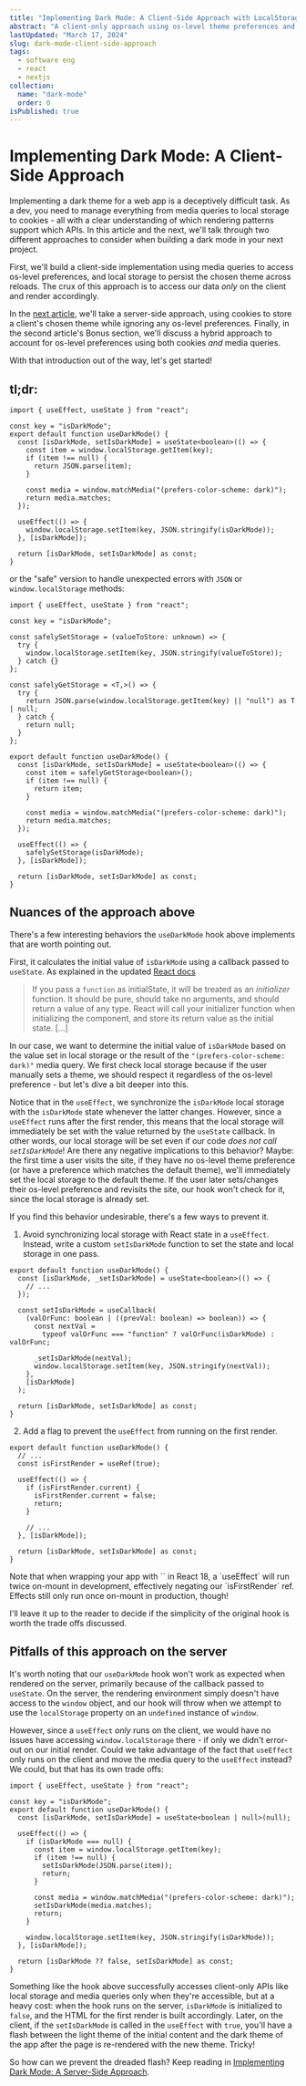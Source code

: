 ```yaml
---
title: "Implementing Dark Mode: A Client-Side Approach with LocalStorage"
abstract: "A client-only approach using os-level theme preferences and local storage"
lastUpdated: "March 17, 2024"
slug: dark-mode-client-side-approach
tags:
  - software eng
  - react
  - nextjs
collection:
  name: "dark-mode"
  order: 0
isPublished: true
---
```


# Implementing Dark Mode: A Client-Side Approach

Implementing a dark theme for a web app is a deceptively difficult task. As a dev, you need to manage everything from media queries to local storage to cookies - all with a clear understanding of which rendering patterns support which APIs. In this article and the next, we'll talk through two different approaches to consider when building a dark mode in your next project.

First, we'll build a client-side implementation using media queries to access os-level preferences, and local storage to persist the chosen theme across reloads. The crux of this approach is to access our data _only_ on the client and render accordingly.

In the [next article](/blog/dark-mode-server-side-approach), we'll take a server-side approach, using cookies to store a client's chosen theme while ignoring any os-level preferences. Finally, in the second article's <Link href="">Bonus section</Link>, we'll discuss a hybrid approach to account for os-level preferences using both cookies _and_ media queries.

With that introduction out of the way, let's get started!

## tl;dr:

```tsx
import { useEffect, useState } from "react";

const key = "isDarkMode";
export default function useDarkMode() {
  const [isDarkMode, setIsDarkMode] = useState<boolean>(() => {
    const item = window.localStorage.getItem(key);
    if (item !== null) {
      return JSON.parse(item);
    }

    const media = window.matchMedia("(prefers-color-scheme: dark)");
    return media.matches;
  });

  useEffect(() => {
    window.localStorage.setItem(key, JSON.stringify(isDarkMode));
  }, [isDarkMode]);

  return [isDarkMode, setIsDarkMode] as const;
}
```

or the "safe" version to handle unexpected errors with `JSON` or `window.localStorage` methods:

```tsx
import { useEffect, useState } from "react";

const key = "isDarkMode";

const safelySetStorage = (valueToStore: unknown) => {
  try {
    window.localStorage.setItem(key, JSON.stringify(valueToStore));
  } catch {}
};

const safelyGetStorage = <T,>() => {
  try {
    return JSON.parse(window.localStorage.getItem(key) || "null") as T | null;
  } catch {
    return null;
  }
};

export default function useDarkMode() {
  const [isDarkMode, setIsDarkMode] = useState<boolean>(() => {
    const item = safelyGetStorage<boolean>();
    if (item !== null) {
      return item;
    }

    const media = window.matchMedia("(prefers-color-scheme: dark)");
    return media.matches;
  });

  useEffect(() => {
    safelySetStorage(isDarkMode);
  }, [isDarkMode]);

  return [isDarkMode, setIsDarkMode] as const;
}
```

## Nuances of the approach above

There's a few interesting behaviors the `useDarkMode` hook above implements that are worth pointing out.

First, it calculates the initial value of `isDarkMode` using a callback passed to `useState`. As explained in the updated [React docs](https://react.dev/reference/react/useState#parameters)

> If you pass a `function` as initialState, it will be treated as an _initializer_ function. It should be pure, should take no arguments, and should return a value of any type. React will call your initializer function when initializing the component, and store its return value as the initial state. [...]

In our case, we want to determine the initial value of `isDarkMode` based on the value set in local storage or the result of the `"(prefers-color-scheme: dark)"` media query. We first check local storage because if the user manually sets a theme, we should respect it regardless of the os-level preference - but let's dive a bit deeper into this.

Notice that in the `useEffect`, we synchronize the `isDarkMode` local storage with the `isDarkMode` state whenever the latter changes. However, since a `useEffect` runs after the first render, this means that the local storage will immediately be set with the value returned by the `useState` callback. In other words, our local storage will be set even if our code _does not call `setIsDarkMode`_! Are there any negative implications to this behavior? Maybe: the first time a user visits the site, if they have no os-level theme preference (or have a preference which matches the default theme), we'll immediately set the local storage to the default theme. If the user later sets/changes their os-level preference and revisits the site, our hook won't check for it, since the local storage is already set.

If you find this behavior undesirable, there's a few ways to prevent it.

1. Avoid synchronizing local storage with React state in a `useEffect`. Instead, write a custom `setIsDarkMode` function to set the state and local storage in one pass.

```tsx
export default function useDarkMode() {
  const [isDarkMode, _setIsDarkMode] = useState<boolean>(() => {
    // ...
  });

  const setIsDarkMode = useCallback(
    (valOrFunc: boolean | ((prevVal: boolean) => boolean)) => {
      const nextVal =
        typeof valOrFunc === "function" ? valOrFunc(isDarkMode) : valOrFunc;

      _setIsDarkMode(nextVal);
      window.localStorage.setItem(key, JSON.stringify(nextVal));
    },
    [isDarkMode]
  );

  return [isDarkMode, setIsDarkMode] as const;
}
```

2. Add a flag to prevent the `useEffect` from running on the first render.

```tsx
export default function useDarkMode() {
  // ...
  const isFirstRender = useRef(true);

  useEffect(() => {
    if (isFirstRender.current) {
      isFirstRender.current = false;
      return;
    }

    // ...
  }, [isDarkMode]);

  return [isDarkMode, setIsDarkMode] as const;
}
```

<Info>
  Note that when wrapping your app with `<StrictMode />` in React 18, a
  `useEffect` will run twice on-mount in development, effectively negating our
  `isFirstRender` ref. Effects still only run once on-mount in production,
  though!
</Info>

I'll leave it up to the reader to decide if the simplicity of the original hook is worth the trade offs discussed.

## Pitfalls of this approach on the server

It's worth noting that our `useDarkMode` hook won't work as expected when rendered on the server, primarily because of the callback passed to `useState`. On the server, the rendering environment simply doesn't have access to the `window` object, and our hook will throw when we attempt to use the `localStorage` property on an `undefined` instance of `window`.

However, since a `useEffect` _only_ runs on the client, we would have no issues have accessing `window.localStorage` there - if only we didn't error-out on our initial render. Could we take advantage of the fact that `useEffect` only runs on the client and move the media query to the `useEffect` instead? We could, but that has its own trade offs:

```tsx
import { useEffect, useState } from "react";

const key = "isDarkMode";
export default function useDarkMode() {
  const [isDarkMode, setIsDarkMode] = useState<boolean | null>(null);

  useEffect(() => {
    if (isDarkMode === null) {
      const item = window.localStorage.getItem(key);
      if (item !== null) {
        setIsDarkMode(JSON.parse(item));
        return;
      }

      const media = window.matchMedia("(prefers-color-scheme: dark)");
      setIsDarkMode(media.matches);
      return;
    }

    window.localStorage.setItem(key, JSON.stringify(isDarkMode));
  }, [isDarkMode]);

  return [isDarkMode ?? false, setIsDarkMode] as const;
}
```

Something like the hook above successfully accesses client-only APIs like local storage and media queries only when they're accessible, but at a heavy cost: when the hook runs on the server, `isDarkMode` is initialized to `false`, and the HTML for the first render is built accordingly. Later, on the client, if the `setIsDarkMode` is called in the `useEffect` with `true`, you'll have a flash between the light theme of the initial content and the dark theme of the app after the page is re-rendered with the new theme. Tricky!

So how can we prevent the dreaded flash? Keep reading in [Implementing Dark Mode: A Server-Side Approach](/blog/dark-mode-server-side-approach).
